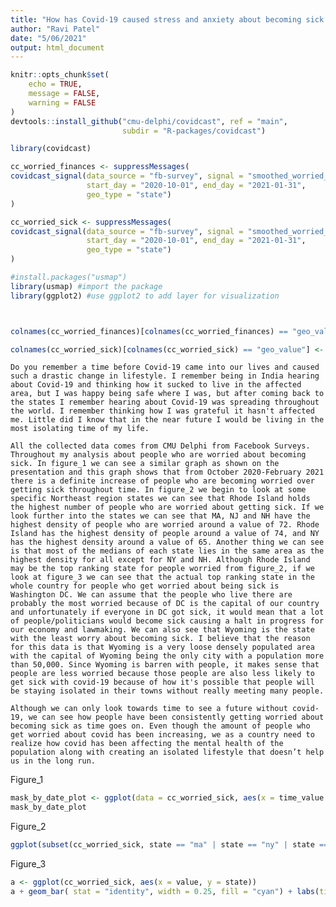 ```yaml
---
title: "How has Covid-19 caused stress and anxiety about becoming sick over the holiday season of 2020-2021"
author: "Ravi Patel"
date: "5/06/2021"
output: html_document
---
```


```r
knitr::opts_chunk$set(
	echo = TRUE,
	message = FALSE,
	warning = FALSE
)
devtools::install_github("cmu-delphi/covidcast", ref = "main",
                         subdir = "R-packages/covidcast")
```

```r
library(covidcast)

cc_worried_finances <- suppressMessages(
covidcast_signal(data_source = "fb-survey", signal = "smoothed_worried_finances",
                 start_day = "2020-10-01", end_day = "2021-01-31",
                 geo_type = "state")
)
```

```r
cc_worried_sick <- suppressMessages(
covidcast_signal(data_source = "fb-survey", signal = "smoothed_worried_become_ill",
                 start_day = "2020-10-01", end_day = "2021-01-31",
                 geo_type = "state")
)
```

```r
#install.packages("usmap")
library(usmap) #import the package
library(ggplot2) #use ggplot2 to add layer for visualization



colnames(cc_worried_finances)[colnames(cc_worried_finances) == "geo_value"] <- "state"

colnames(cc_worried_sick)[colnames(cc_worried_sick) == "geo_value"] <- "state"
```
	
	Do you remember a time before Covid-19 came into our lives and caused such a drastic change in lifestyle. I remember being in India hearing about Covid-19 and thinking how it sucked to live in the affected area, but I was happy being safe where I was, but after coming back to the states I remember hearing about Covid-19 was spreading throughout the world. I remember thinking how I was grateful it hasn't affected me. Little did I know that in the near future I would be living in the most isolating time of my life. 
	
	All the collected data comes from CMU Delphi from Facebook Surveys. Throughout my analysis about people who are worried about becoming sick. In figure_1 we can see a similar graph as shown on the presentation and this graph shows that from October 2020-February 2021 there is a definite increase of people who are becoming worried over getting sick throughout time. In figure_2 we begin to look at some specific Northeast region states we can see that Rhode Island holds the highest number of people who are worried about getting sick. If we look further into the states we can see that MA, NJ and NH have the highest density of people who are worried around a value of 72. Rhode Island has the highest density of people around a value of 74, and NY has the highest density around a value of 65. Another thing we can see is that most of the medians of each state lies in the same area as the highest density for all except for NY and NH. Although Rhode Island may be the top ranking state for people worried from figure_2, if we look at figure_3 we can see that the actual top ranking state in the whole country for people who get worried about being sick is Washington DC. We can assume that the people who live there are probably the most worried because of DC is the capital of our country and unfortunately if everyone in DC got sick, it would mean that a lot of people/politicians would become sick causing a halt in progress for our economy and lawmaking. We can also see that Wyoming is the state with the least worry about becoming sick. I believe that the reason for this data is that Wyoming is a very loose densely populated area with the capital of Wyoming being the only city with a population more than 50,000. Since Wyoming is barren with people, it makes sense that people are less worried because those people are also less likely to get sick with covid-19 because of how it's possible that people will be staying isolated in their towns without really meeting many people.	
	
	Although we can only look towards time to see a future without covid-19, we can see how people have been consistently getting worried about becoming sick as time goes on. Even though the amount of people who get worried about covid has been increasing, we as a country need to realize how covid has been affecting the mental health of the population along with creating an isolated lifestyle that doesn’t help us in the long run. 


Figure_1
```r
mask_by_date_plot <- ggplot(data = cc_worried_sick, aes(x = time_value , y = value)) + geom_point(color= '#ff6b48') + ylab("Percent of People Worried about getting Sick") + xlab("Month") + ggtitle("Percent of People Worried About Getting Sick during the Holiday Season") + geom_smooth(color = 'white') + theme_minimal()
mask_by_date_plot
```

Figure_2
```r
ggplot(subset(cc_worried_sick, state == "ma" | state == "ny" | state == "ri" | state == 'nj' | state == "nh"), aes(x = state, y = value, color = time_value, fill = state)) + geom_jitter() + geom_violin(trim = FALSE) + theme(axis.text.x = element_text(angle = 45, face = "bold", hjust = 1, size = 17), legend.position = "left") + ggtitle("Density of People Getting Axious About Getting Sick Per Month In NE") + geom_boxplot(width=.07, fill = "white", color = "black")
```

Figure_3
```r
a <- ggplot(cc_worried_sick, aes(x = value, y = state))
a + geom_bar( stat = "identity", width = 0.25, fill = "cyan") + labs(title = "People who got worried about becoming sick over Time")
```



